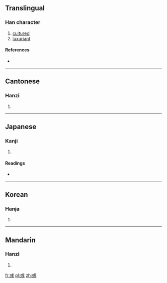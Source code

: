 ==Translingual==

===Han character===
{{Han char|rn=59|rad=彡|as=07|sn=10|four=5310<sub>0</sub>|canj=戈大口一 (IKRM)|ids=⿻[[或]]⿰[[丿]]丿}}

# [[cultured]]
# [[luxuriant]]

====References====
* {{Han ref|kx=0363.140|dkj=09983|dj=0682.120|hdz=21405.130|uh=5F67|ud=24423|bh=D17B|bd=53627}}

----

==Cantonese==

===Hanzi===
{{yue-hanzi|jyut=|y=yuk1}}

# {{defn|lang=yue|sort=彡07}}

----

==Japanese==

===Kanji===
{{ja-kanji|grade=|rs=彡07}}

# {{defn|lang=ja|sort=彡07}}

====Readings====
* {{ja-readings|on=[[いく]] (iku)|kun=[[あや]] (aya)}}

----

==Korean==

===Hanja===
{{ko-hanja|hangeul=욱|eumhun=|rv=uk|mr=uk|y=wuk}}

# {{defn|lang=ko|sort=彡07}}

----

==Mandarin==

===Hanzi===
{{cmn-hanzi|pin=[[yù]] ([[yu4]])|wg=yü<sup>4</sup>}}

# {{defn|lang=cmn|sort=彡07}}

[[fr:彧]]
[[pl:彧]]
[[zh:彧]]